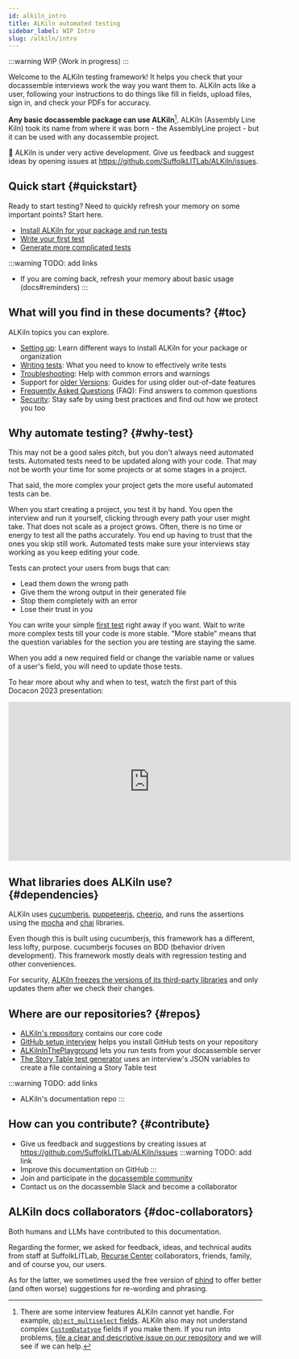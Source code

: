 ```yaml
---
id: alkiln_intro
title: ALKiln automated testing
sidebar_label: WIP Intro
slug: /alkiln/intro
---
```


:::warning
WIP (Work in progress)
:::

<!-- Move to /docs
## Refresher

Some quick refreshers for those who need it.

1. You write and edit `.feature` test files in your Sources folder.
1. There are some fields ALKiln cannot yet handle, including `object`-type fields, like `object_multiselect`.
1. By default, each Step or field may only take 30 seconds. You can change that with the "the maximum seconds" Step listed in the Steps.
1. If you're using GitHub, tests are run when anyone commits to GitHub.
1. Tests can download docx files, but humans have to review them to see if they've come out right.
1. You will be able to see pictures and the HTML of pages that errored. In GitHub, you can download them from the zip file in [the Action's artifact section](https://docs.github.com/en/actions/managing-workflow-runs/downloading-workflow-artifacts).
1. ALKiln also creates test reports. In GitHub, you can download them in the same place.
 -->


Welcome to the ALKiln testing framework! It helps you check that your docassemble interviews work the way you want them to. ALKiln acts like a user, following your instructions to do things like fill in fields, upload files, sign in, and check your PDFs for accuracy.

**Any basic docassemble package can use ALKiln**[^1]. ALKiln (Assembly Line Kiln) took its name from where it was born - the AssemblyLine project - but it can be used with any docassemble project.<!-- It does come with features that are especially useful for AssemblyLine users.-->

🚧 ALKiln is under very active development. Give us feedback and suggest ideas by opening issues at https://github.com/SuffolkLITLab/ALKiln/issues.


## Quick start {#quickstart}

Ready to start testing? Need to quickly refresh your memory on some important points? Start here.

<!-- Change "install" to "setup"? -->
- [Install ALKiln for your package and run tests](setup.mdx#recommended)
- [Write your first test](setup.mdx#first-test)
- [Generate more complicated tests](https://plocket.github.io/alkiln_story/) <!-- (docs#generator) -->

:::warning TODO: add links
- If you are coming back, refresh your memory about basic usage (docs#reminders)
:::


## What will you find in these documents? {#toc}

ALKiln topics you can explore.

<!-- Change "setup" to "install"? -->
- [Setting up](setup.mdx): Learn different ways to install ALKiln for your package or organization <!-- (setup and running tests and first test, maybe advanced pros and cons of setup) -->
- [Writing tests](writing_tests.mdx): What you need to know to effectively write tests
- [Troubleshooting](troubleshooting.mdx): Help with common errors and warnings <!-- (errors, maybe in FAQ?) -->
- Support for [older Versions](older_versions.mdx): Guides for using older out-of-date features
- [Frequently Asked Questions](writing_tests.mdx#faq) (FAQ): Find answers to common questions
- [Security](security.mdx): Stay safe by using best practices and find out how we protect you too <!-- if you're going to mess with more complex workflows, read this section about GitHub security for workflows -->


## Why automate testing? {#why-test}

This may not be a good sales pitch, but you don't always need automated tests. Automated tests need to be updated along with your code. That may not be worth your time for some projects or at some stages in a project.

That said, the more complex your project gets the more useful automated tests can be.

When you start creating a project, you test it by hand. You open the interview and run it yourself, clicking through every path your user might take. That does not scale as a project grows. Often, there is no time or energy to test all the paths accurately. You end up having to trust that the ones you skip still work. Automated tests make sure your interviews stay working as you keep editing your code.

<!-- Automated tests make sure you know when you break something. -->

Tests can protect your users from bugs that can:

- Lead them down the wrong path
- Give them the wrong output in their generated file
- Stop them completely with an error
- Lose their trust in you

You can write your simple [first test](setup.mdx#first-test) right away if you want. Wait to write more complex tests till your code is more stable. "More stable" means that the question variables for the section you are testing are staying the same.

When you add a new required field or change the variable name or values of a user's field, you will need to update those tests.

To hear more about why and when to test, watch the first part of this Docacon 2023 presentation:

<iframe width="560" height="315" src="https://www.youtube-nocookie.com/embed/TcLFA9a1bHs" title="Assembly Line Kiln testing framework at Docacon 2023 - Why test?" frameborder="0" allow="accelerometer; clipboard-write; encrypted-media; gyroscope; picture-in-picture; web-share; fullscreen" allowfullscreen></iframe>

<!-- Other tools that can help with problems managing running interviews: (maybe another section)
- When there's an error, give your users their data so they haven't wasted their time
- Get alerts when your server goes down
- Check that specific interviews are still running
 -->

## What libraries does ALKiln use? {#dependencies}

ALKiln uses [cucumberjs](https://cucumber.io/), [puppeteerjs](https://pptr.dev/), [cheerio](https://cheerio.js.org/), and runs the assertions using the [mocha](https://mochajs.org/) and [chai](https://www.chaijs.com/) libraries.

Even though this is built using cucumberjs, this framework has a different, less lofty, purpose. cucumberjs focuses on BDD (behavior driven development). This framework mostly deals with regression testing and other conveniences.

For security, [ALKiln freezes the versions of its third-party libraries](#alkiln-freezes-dependencies) and only updates them after we check their changes.


## Where are our repositories? {#repos}

- [ALKiln's repository](https://github.com/SuffolkLITLab/ALKiln) contains our core code
- [GitHub setup interview](https://github.com/SuffolkLITLab/docassemble-ALKilnSetup) helps you install GitHub tests on your repository
- [ALKilnInThePlayground](https://github.com/SuffolkLITLab/docassemble-ALKilnInThePlayground) lets you run tests from your docassemble server <!-- '...lets you run <AutoDIY/> tests from... ' -->
- [The Story Table test generator](https://github.com/plocket/alkiln_story) uses an interview's JSON variables to create a file containing a Story Table test

:::warning TODO: add links
- ALKiln's documentation repo
:::


## How can you contribute? {#contribute}

<!-- Keep it simple. Just 2 repos -->
- Give us feedback and suggestions by creating issues at https://github.com/SuffolkLITLab/ALKiln/issues
:::warning TODO: add link
- Improve this documentation on GitHub
:::
- Join and participate in the [docassemble community](https://docassemble.org/docs/support.html#slack)
- Contact us on the docassemble Slack and become a collaborator


<!-- - [Fork](https://docs.github.com/en/pull-requests/collaborating-with-pull-requests/working-with-forks/fork-a-repo#forking-a-repository) [our repositories](#repos), edit them, and make pull requests -->

<!--
If we want people to file different issues for different repos (which I think is too complex):
- ALKiln in general and GitHub-based tests/workflows
- ALKiln in the Playground
- Setup
- Edit ALKiln documentation
-->


## ALKiln docs collaborators {#doc-collaborators}

Both humans and LLMs have contributed to this documentation.

Regarding the former, we asked for feedback, ideas, and technical audits from staff at SuffolkLITLab, [Recurse Center](https://www.recurse.com/) collaborators, friends, family, and of course you, our users.

As for the latter, we sometimes used the free version of [phind](https://www.phind.com) to offer better (and often worse) suggestions for re-wording and phrasing.


[^1]: There are some interview features ALKiln cannot yet handle. For example, [`object_multiselect` fields](https://docassemble.org/docs/fields.html#object_multiselect). ALKiln also may not understand complex [`CustomDatatype`](https://docassemble.org/docs/fields.html#custom%20datatype) fields if you make them. If you run into problems, [file a clear and descriptive issue on our repository](https://github.com/SuffolkLITLab/ALKiln/issues) and we will see if we can help.
